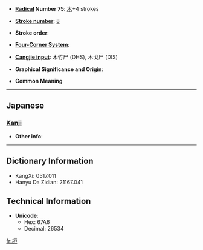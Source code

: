* '''[[Wiktionary:Chinese radical index| Radical]] Number 75''': [[Wiktionary:Chinese radical index 木|木]]+4 strokes

* '''[[Wiktionary:Chinese total strokes index|Stroke number]]''': [[Wiktionary:Chinese total strokes index 8|8]]

* '''Stroke order''': 

* '''[[Wiktionary:Chinese four corner index|Four-Corner System]]''': 

* '''[[Wiktionary:Chinese Cangjie index|Cangjie input]]''': 木竹尸 (DHS), 木戈尸 (DIS)

* '''Graphical Significance and Origin''': 

* '''Common Meaning'''

----

==Japanese==
===[[Kanji]]===
{{kanji|on readings=[[ろ]] (ro)|kun readings=[[はぜ]] (haze)}}

* '''Other info''':  

----

== Dictionary Information ==

* KangXi: 0517.011
* Hanyu Da Zidian: 21167.041

== Technical Information ==

* '''Unicode''':
** Hex: 67A6
** Decimal: 26534

[[fr:枦]]